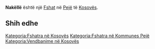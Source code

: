 {{Fshat në Kosovës
 | Emri                = Nakëllë
| sqi_D_name = Nakëllë
| sqi_D_FULL_NAME_RO = Nakëllë
| sqi_D_FULL_NAME_ND_RO = Nakelle
| sqi_D_SORT_NAME_RG = NAKELLE
| sqi_D_FULL_NAME_RG = Nakëllë
| sqi_D_FULL_NAME_ND_RG = Nakelle
| sqi_V_name = Nakillë
| sqi_V_FULL_NAME_RO = Nakillë Nakëll Nakllë Naklle
| sqi_V_FULL_NAME_ND_RO = Nakille Nakell Naklle Naklle
| sqi_V_SORT_NAME_RG = NAKILLE NAKELL NAKLLE NAKLLE
| sqi_V_FULL_NAME_RG = Nakillë Nakëll Nakllë Naklle
| sqi_V_FULL_NAME_ND_RG = Nakille Nakell Naklle Naklle
| srp_N_name = Donje Naklo
| srp_N_FULL_NAME_RO = Donje Naklo
| srp_N_FULL_NAME_ND_RO = Donje Naklo
| srp_N_SORT_NAME_RG = DONJENAKLO
| srp_N_FULL_NAME_RG = Donje Naklo
| srp_N_FULL_NAME_ND_RG = Donje Naklo
| srp_NS_name = Доње Накло
| srp_NS_FULL_NAME_RO = Доње Накло
| srp_NS_FULL_NAME_ND_RO = Доње Накло
| srp_NS_SORT_NAME_RG = ДОЊЕНАКЛО
| srp_NS_FULL_NAME_RG = Доње Накло
| srp_NS_FULL_NAME_ND_RG = Доње Накло
| srp_V_name = Naklo
| srp_V_FULL_NAME_RO = Naklo
| srp_V_FULL_NAME_ND_RO = Naklo
| srp_V_SORT_NAME_RG = NAKLO
| srp_V_FULL_NAME_RG = Naklo
| srp_V_FULL_NAME_ND_RG = Naklo
| srp_VS_name = Накло
| srp_VS_FULL_NAME_RO = Накло
| srp_VS_FULL_NAME_ND_RO = Накло
| srp_VS_SORT_NAME_RG = НАКЛО
| srp_VS_FULL_NAME_RG = Накло
| srp_VS_FULL_NAME_ND_RG = Накло

 | Emri (Rasa dhanore) = 
 | Figura              = 
 | Shteti              = Kosovo
 | Komuna              = Pejë
 | Kodi postar         = 
 | Sipërfaqja          = 

 | Popullsia           = 

 | Regj. i popullsisë  = 
 | Dend. e popullsisë  = 
 | Faqja zyrtare       = 
 <!--- Koordinatat ----> 
 | Gjerësia            = 42.666389
 | Gjatësia            = 20.381389
 | Lartësia            = 
}}
'''Nakëllë''' është një [[Fshat]] në [[Pejë]] të [[Kosovës]].

<!-- == Gjeografia == -->
<!-- == Historia == -->
<!-- == Demografia == -->
== Shih edhe ==
{{Komuna Pejë}}
{{Kosovo-Administrata-Cung}}

[[Kategoria:Fshatra në Kosovës]]
[[Kategoria:Fshatra në Kommunes Pejë]]
[[Kategoria:Vendbanime në Kosovës]]
